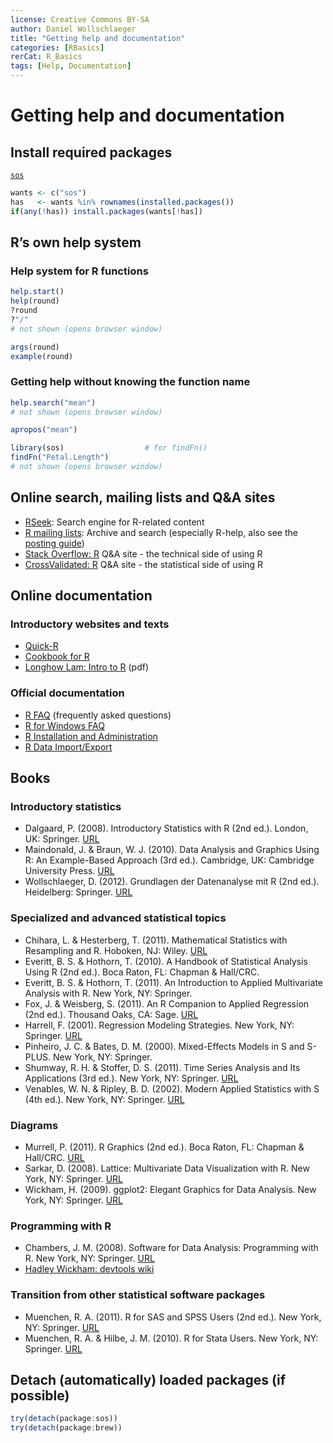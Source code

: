 ```yaml
---
license: Creative Commons BY-SA
author: Daniel Wollschlaeger
title: "Getting help and documentation"
categories: [RBasics]
rerCat: R_Basics
tags: [Help, Documentation]
---
```


Getting help and documentation
=========================

Install required packages
-------------------------

[`sos`](http://cran.r-project.org/package=sos)

```r
wants <- c("sos")
has   <- wants %in% rownames(installed.packages())
if(any(!has)) install.packages(wants[!has])
```

R's own help system
-------------------------

### Help system for R functions

```r
help.start()
help(round)
?round
?"/"
# not shown (opens browser window)
```

```r
args(round)
example(round)
```

### Getting help without knowing the function name

```r
help.search("mean")
# not shown (opens browser window)
```

```r
apropos("mean")
```

```r
library(sos)                  # for findFn()
findFn("Petal.Length")
# not shown (opens browser window)
```

Online search, mailing lists and Q&A sites
-------------------------

 * [RSeek](http://www.rseek.org/): Search engine for R-related content
 * [R mailing lists](http://tolstoy.newcastle.edu.au/R/): Archive and search (especially R-help, also see the [posting guide](http://www.r-project.org/posting-guide.html))
 * [Stack Overflow: R](http://stackoverflow.com/tags/R) Q&A site - the technical side of using R
 * [CrossValidated: R](http://stats.stackexchange.com/tags/R) Q&A site - the statistical side of using R

Online documentation
-------------------------

### Introductory websites and texts

 * [Quick-R](http://www.statmethods.net/)
 * [Cookbook for R](http://www.cookbook-r.com/)
 * [Longhow Lam: Intro to R](http://www.splusbook.com/RIntro/RCourse.pdf) (pdf)

### Official documentation

 * [R FAQ](http://cran.at.r-project.org/doc/FAQ/R-FAQ.html) (frequently asked questions)
 * [R for Windows FAQ](http://cran.at.r-project.org/bin/windows/base/rw-FAQ.html)
 * [R Installation and Administration](http://cran.at.r-project.org/doc/manuals/R-admin.html)
 * [R Data Import/Export](http://cran.at.r-project.org/doc/manuals/R-data.html)

Books
-------------------------

### Introductory statistics

 * Dalgaard, P. (2008). Introductory Statistics with R (2nd ed.). London, UK: Springer. [URL](http://www.biostat.ku.dk/~pd/ISwR.html)
 * Maindonald, J. & Braun, W. J. (2010). Data Analysis and Graphics Using R: An Example-Based Approach (3rd ed.). Cambridge, UK: Cambridge University Press. [URL](http://maths.anu.edu.au/~johnm/r-book/daagur3.html)
 * Wollschlaeger, D. (2012). Grundlagen der Datenanalyse mit R (2nd ed.). Heidelberg: Springer. [URL](http://www.uni-kiel.de/psychologie/dwoll/r/)
 
### Specialized and advanced statistical topics

 * Chihara, L. & Hesterberg, T. (2011). Mathematical Statistics with Resampling and R. Hoboken, NJ: Wiley. [URL](https://sites.google.com/site/chiharahesterberg/)
 * Everitt, B. S. & Hothorn, T. (2010). A Handbook of Statistical Analysis Using R (2nd ed.). Boca Raton, FL: Chapman & Hall/CRC.
 * Everitt, B. S. & Hothorn, T. (2011). An Introduction to Applied Multivariate Analysis with R. New York, NY: Springer.
 * Fox, J. & Weisberg, S. (2011). An R Companion to Applied Regression (2nd ed.). Thousand Oaks, CA: Sage. [URL](http://socserv.socsci.mcmaster.ca/jfox/Books/Companion/)
 * Harrell, F. (2001). Regression Modeling Strategies. New York, NY: Springer. [URL](http://biostat.mc.vanderbilt.edu/wiki/Main/RmS)
 * Pinheiro, J. C. & Bates, D. M. (2000). Mixed-Effects Models in S and S-PLUS. New York, NY: Springer.
 * Shumway, R. H. & Stoffer, D. S. (2011). Time Series Analysis and Its Applications (3rd ed.). New York, NY: Springer. [URL](http://www.stat.pitt.edu/stoffer/tsa3/)
 * Venables, W. N. & Ripley, B. D. (2002). Modern Applied Statistics with S (4th ed.). New York, NY: Springer. [URL](http://www.stats.ox.ac.uk/pub/MASS4/)

### Diagrams

 * Murrell, P. (2011). R Graphics (2nd ed.). Boca Raton, FL: Chapman & Hall/CRC. [URL](http://www.stat.auckland.ac.nz/~paul/RG2e/)
 * Sarkar, D. (2008). Lattice: Multivariate Data Visualization with R. New York, NY: Springer. [URL](http://lmdvr.r-forge.r-project.org/)
 * Wickham, H. (2009). ggplot2: Elegant Graphics for Data Analysis. New York, NY: Springer. [URL](http://had.co.nz/ggplot2/book/)

### Programming with R

 * Chambers, J. M. (2008). Software for Data Analysis: Programming with R. New York, NY: Springer. [URL](http://stat.stanford.edu/~jmc4/Rbook/)
 * [Hadley Wickham: devtools wiki](https://github.com/hadley/devtools/wiki)
 
### Transition from other statistical software packages

 * Muenchen, R. A. (2011). R for SAS and SPSS Users (2nd ed.). New York, NY: Springer. [URL](http://r4stats.com/)
 * Muenchen, R. A. & Hilbe, J. M. (2010). R for Stata Users. New York, NY: Springer. [URL](http://r4stats.com/)


Detach (automatically) loaded packages (if possible)
-------------------------

```r
try(detach(package:sos))
try(detach(package:brew))
```

